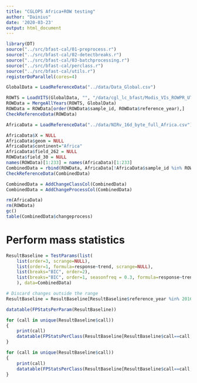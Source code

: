```yaml
---
title: "CGLOPS Africa+ROW testing"
author: "Dainius"
date: '2020-03-23'
output: html_document
---
```

```r
library(DT)
source("../src/bfast-cal/01-preprocess.r")
source("../src/bfast-cal/02-detectbreaks.r")
source("../src/bfast-cal/03-batchprocessing.r")
source("../src/bfast-cal/perclass.r")
source("../src/bfast-cal/utils.r")
registerDoParallel(cores=4)
```
```r
GlobalData = LoadReferenceData("../data/Data_Global.csv")
```

```r
ROWTS = LoadVITS(GlobalData, "", "/data/cgl_lc_bfast/Modis_VIs_ROWPR_UTM_FINAL/", "ROWPR")
ROWData = MergeAllYears(ROWTS, GlobalData)
ROWData = ROWData[order(ROWData$sample_id, ROWData$reference_year),]
CheckReferenceData(ROWData)
```

```r
AfricaData = LoadReferenceData("../data/NIRv_16d_byte_full_Africa.csv")
```

```r
AfricaData$X = NULL
AfricaData$geom = NULL
AfricaData$continent="Africa"
AfricaData$field_262 = NULL
ROWData$field_30 = NULL
names(ROWData)[1:233] = names(AfricaData)[1:233]
CombinedData = rbind(ROWData, AfricaData[!AfricaData$sample_id %in% ROWData$sample_id,])
CheckReferenceData(CombinedData)
```

```r
CombinedData = AddChangeClassCol(CombinedData)
CombinedData = AddChangeProcessCol(CombinedData)
```

```r
rm(AfricaData)
rm(ROWData)
gc()
table(CombinedData$changeprocess)
```

# Perform mass statistics

```r
ResultBaseline = TestParams(list(
    list(order=3, scrange=NULL),
    list(order=1, formula=response~trend, scrange=NULL),
    list(breaks="BIC", order=2),
    list(breaks="BIC", order=1, seasonfreq = 0.3, formula=response~trend+season, scrange=NULL)
    ), data=CombinedData)
```

```r
# Discard changes outside the range
ResultBaseline = ResultBaseline[ResultBaseline$reference_year %in% 2016:2017,]
```

```r
datatable(FPStatsPerParam(ResultBaseline))
```

```r
for (call in unique(ResultBaseline$call))
{
    print(call)
    datatable(FPStatsPerClass(ResultBaseline[ResultBaseline$call==call,]))
}
```

```r
for (call in unique(ResultBaseline$call))
{
    print(call)
    datatable(FPStatsPerClass(ResultBaseline[ResultBaseline$call==call,], column = "changeprocess"))
}
```
